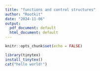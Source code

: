 ```yaml
---
title: "functions and control structures"
author: "Rootkit"
date: "2024-11-06"
output:
  pdf_document: default
  html_document: default
---
```


```r
knitr::opts_chunk$set(echo = FALSE)
```

```r
library(tinytex)
install_tinytex()
cat("hello world!")

```


